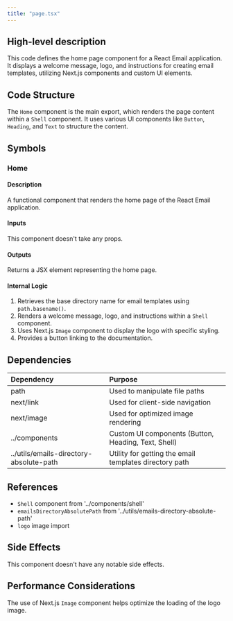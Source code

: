 ```yaml
---
title: "page.tsx"
---
```


## High-level description
This code defines the home page component for a React Email application. It displays a welcome message, logo, and instructions for creating email templates, utilizing Next.js components and custom UI elements.

## Code Structure
The `Home` component is the main export, which renders the page content within a `Shell` component. It uses various UI components like `Button`, `Heading`, and `Text` to structure the content.

## Symbols

### Home
#### Description
A functional component that renders the home page of the React Email application.

#### Inputs
This component doesn't take any props.

#### Outputs
Returns a JSX element representing the home page.

#### Internal Logic
1. Retrieves the base directory name for email templates using `path.basename()`.
2. Renders a welcome message, logo, and instructions within a `Shell` component.
3. Uses Next.js `Image` component to display the logo with specific styling.
4. Provides a button linking to the documentation.

## Dependencies
| Dependency | Purpose |
|:-----------|:--------|
| path | Used to manipulate file paths |
| next/link | Used for client-side navigation |
| next/image | Used for optimized image rendering |
| ../components | Custom UI components (Button, Heading, Text, Shell) |
| ../utils/emails-directory-absolute-path | Utility for getting the email templates directory path |

## References
- `Shell` component from '../components/shell'
- `emailsDirectoryAbsolutePath` from '../utils/emails-directory-absolute-path'
- `logo` image import

## Side Effects
This component doesn't have any notable side effects.

## Performance Considerations
The use of Next.js `Image` component helps optimize the loading of the logo image.